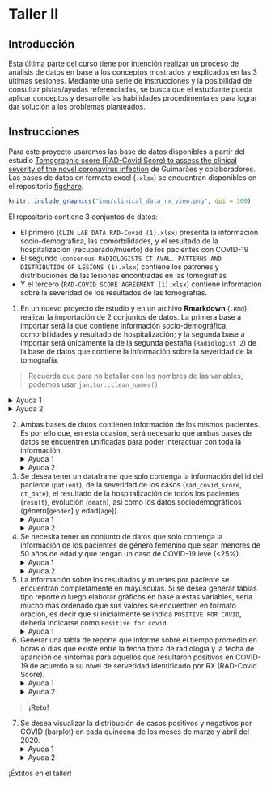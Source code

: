 # Taller II

## Introducción

Esta última parte del curso tiene por intención realizar un proceso de análisis de datos en base a los conceptos mostrados y explicados en las 3 últimas sesiones. Mediante una serie de instrucciones y la posibilidad de consultar pistas/ayudas referenciadas, se busca que el estudiante pueda aplicar conceptos y desarrolle las habilidades procedimentales para lograr dar solución a los problemas planteados.

## Instrucciones

Para este proyecto usaremos las base de datos disponibles a partir del estudio [Tomographic score (RAD-Covid Score) to assess the clinical severity of the novel coronavirus infection](https://www.bjid.org.br/en-tomographic-score-rad-covid-score-assess-articulo-S1413867021000684) de Guimarães y colaboradores. Las bases de datos en formato excel (`.xlsx`) se encuentran disponibles en el repositorio [figshare](https://figshare.com/articles/dataset/Clinical_data_and_radiological_severity_score_RAD-Covid_Score_of_chest_CT_scans_from_COVID-19_patients_/12675098).

```r
knitr::include_graphics("img/clinical_data_rx_view.png", dpi = 300)
```

El repositorio contiene 3 conjuntos de datos:

- El primero (`CLIN LAB DATA RAD-Covid (1).xlsx`) presenta la información socio-demográfica, las comorbilidades, y el resultado de la hospitalización (recuperado/muerto) de los pacientes con COVID-19
- El segundo (`consensus RADIOLOGISTS CT AVAL. PATTERNS AND DISTRIBUTION OF LESIONS (1).xlsx`) contiene los patrones y distribuciones de las lesiones encontradas en las tomografías
- Y el tercero (`RAD-COVID SCORE AGREEMENT (1).xlsx`) contiene información sobre la severidad de los resultados de las tomografías.



1. En un nuevo proyecto de rstudio y en un archivo **Rmarkdown** (`.Rmd`), realizar la importación de 2 conjuntos de datos. La primera base a importar será la que contiene información socio-demográfica, comorbilidades y resultado de hospitalización; y la segunda base a importar será únicamente la de la segunda pestaña (`Radiologist 2`) de la base de datos que contiene la información sobre la severidad de la tomografía. 

> Recuerda que para no batallar con los nombres de las variables, podemos usar `janitor::clean_names()`

<details>
  <summary>Ayuda 1</summary>
  <p>Recordar que estamos trabajando con archivos `.xlsx`, la función `read_excel()` permite leer archivos con esta extensión</p>
</details>
<details>
  <summary>Ayuda 2</summary>
  <p>Considerar el argumento `sheet` de la función `read_excel()` para leer una pestaña en particular.</p>
</details>
2. Ambas bases de datos contienen información de los mismos pacientes. Es por ello que, en esta ocasión, será necesario que ambas bases de datos se encuentren unificadas para poder interactuar con toda la información.
<details>
  <summary>Ayuda 1</summary>
  <p>La familia de funciones `*_join()` sirve para unir registros de dos tablas por una columna en común (key).</p>
</details>
<details>
  <summary>Ayuda 2</summary>
  <p>La función `left_join()` une los registros de una tabla sobre otra tabla manteniendo todos los registros de la primera tabla.</p>
</details>
3. Se desea tener un dataframe que solo contenga la información del id del paciente (`patient`), de la severidad de los casos (`rad_covid_score`, `ct_date`), el resultado de la hospitalización de todos los pacientes (`result`), evolución (`death`), así  como los datos sociodemográficos (género[`gender`] y edad[`age`]).
<details>
  <summary>Ayuda 1</summary>
  <p>La función `select()` es usada para seleccionar las variables con las que deseamos trabajar.</p>
</details>
<details>
  <summary>Ayuda 2</summary>
  <p>Almacenar la base en nuevo objeto para poder realizar las operaciones posteriores.</p>
</details>
4. Se necesita tener un conjunto de datos que solo contenga la información de los pacientes de género femenino que sean menores de 50 años de edad y que tengan un caso de COVID-19 leve (<25%).
<details>
  <summary>Ayuda 1</summary>
  <p>La función `filter()` sirve para filtrar registros de acuerdo a ciertos criterios.</p>
</details>
<details>
  <summary>Ayuda 2</summary>
  <p>Se pueden hacer múltiples filtros dentro de la misma función utilizando los operadores lógicos correspondientes (**&**, **|**).</p>
</details>
5. La información sobre los resultados y muertes por paciente se encuentran completamente en mayúsculas. Si se desea generar tablas tipo reporte o luego elaborar gráficos en base a estas variables, sería mucho más ordenado que sus valores se encuentren en formato oración, es decir que si inicialmente se indica `POSITIVE FOR COVID`, debería indicarse como `Positive for covid`.
<details>
  <summary>Ayuda 1</summary>
  <p>La función `str_to_sentence()` de la librería stringr puede ser útil.</p>
</details>
6. Generar una tabla de reporte que informe sobre el tiempo promedio en horas o días que existe entre la fecha toma de radiología y la fecha de aparición de síntomas para aquellos que resultaron positivos en COVID-19 de acuerdo a su nivel de serveridad identificado por RX (RAD-Covid Score).
<details>
  <summary>Ayuda 1</summary>
  <p>Para diferenciar entre fechas, se puede aplicar una resta simple dentro de un `mutate()`</p>
</details>
<details>
  <summary>Ayuda 2</summary>
  <p>Cuando se requiere tener un resumen de datos, lo ideal es usar `group_by()` y `summarise()` </p>
</details>

> **¡Reto!**

7. Se desea visualizar la distribución de casos positivos y negativos por COVID (barplot) en cada quincena de los meses de marzo y abril del 2020.
<details>
  <summary>Ayuda 1</summary>
  <p>Las funciones `year()`, `month()` y `day()` permiten extraer información específica de una variable en formato fecha.</p>
</details>
<details>
  <summary>Ayuda 2</summary>
  <p>La función `case_when()` y `mutate()` permite categorizar una variable en base a una condición. </p>
</details>

¡Éxtitos en el taller!

